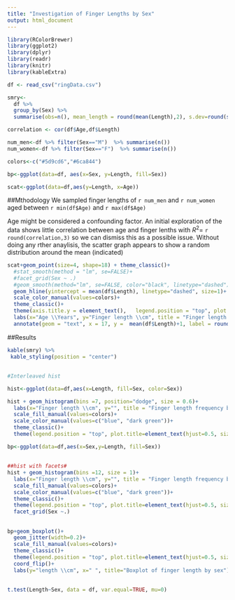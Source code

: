 ```yaml
---
title: "Investigation of Finger Lengths by Sex"
output: html_document
---
```



```r
library(RColorBrewer)
library(ggplot2)
library(dplyr)
library(readr)
library(knitr)
library(kableExtra)

df <- read_csv("ringData.csv")

smry<-
  df %>%
  group_by(Sex) %>%
  summarise(obs=n(), mean_length = round(mean(Length),2), s.dev=round(sd(Length),2), var=round(var(Length),2))

correlation <- cor(df$Age,df$Length)

num_men<-df %>% filter(Sex=="M")  %>% summarise(n())
num_women<-df %>% filter(Sex=="F")  %>% summarise(n())

colors<-c("#5d9cd6","#6ca844")

bp<-ggplot(data=df, aes(x=Sex, y=Length, fill=Sex))

scat<-ggplot(data=df,aes(y=Length, x=Age))  


```
##Mthodology
We sampled  finger lengths of `r num_men` and `r num_women` aged between `r min(df$Age)` and `r max(df$Age)`

Age might be considered a confounding factor. An initial exploration of the data shows little correlation between age and finger lenths with $R^2=$ `r round(correlation,3)` so we can dismiss this as a possible issue.  Without doing any rther anaylisis, the scatter graph appears to show a random distribution around the mean (indicated)

```r
scat+geom_point(size=4, shape=18) + theme_classic()+
  #stat_smooth(method = "lm", se=FALSE)+
  #facet_grid(Sex ~ .)
  #geom_smooth(method="lm", se=FALSE, color="black", linetype="dashed")+
  geom_hline(yintercept = mean(df$Length), linetype="dashed", size=1)+
  scale_color_manual(values=colors)+
  theme_classic()+
  theme(axis.title.y = element_text(),   legend.position = "top", plot.title=element_text(hjust=0.5, size=20))+
  labs(x="Age \\Years", y="Finger length \\cm", title = "Finger length against age")+
  annotate(geom = "text", x = 17, y =  mean(df$Length)+1, label = round(mean(df$Length),2))
```

##Results
```r
kable(smry) %>%
 kable_styling(position = "center")

```
##
##  
    



```r

#Interleaved hist

hist<-ggplot(data=df,aes(x=Length, fill=Sex, color=Sex))

hist + geom_histogram(bins =7, position="dodge", size = 0.6)+
  labs(x="Finger length \\cm", y="", title = "Finger length frequency by sex")+
  scale_fill_manual(values=colors)+
  scale_color_manual(values=c("blue", "dark green"))+
  theme_classic()+
  theme(legend.position = "top", plot.title=element_text(hjust=0.5, size=20))

bp<-ggplot(data=df,aes(x=Sex,y=Length, fill=Sex))  

```
##

```r
##hist with facets#
hist + geom_histogram(bins =12, size = 1)+
  labs(x="Finger length \\cm", y="", title = "Finger length frequency by sex")+
  scale_fill_manual(values=colors)+
  scale_color_manual(values=c("blue", "dark green"))+
  theme_classic()+
  theme(legend.position = "top", plot.title=element_text(hjust=0.5, size=20))+
  facet_grid(Sex ~.)
```
##

```r
bp+geom_boxplot()+
  geom_jitter(width=0.2)+
  scale_fill_manual(values=colors)+
  theme_classic()+
  theme(legend.position = "top", plot.title=element_text(hjust=0.5, size=20))+
  coord_flip()+
  labs(y="length \\cm", x=" ", title="Boxplot of finger length by sex")
```

##
    
```r
t.test(Length~Sex, data = df, var.equal=TRUE, mu=0)
```